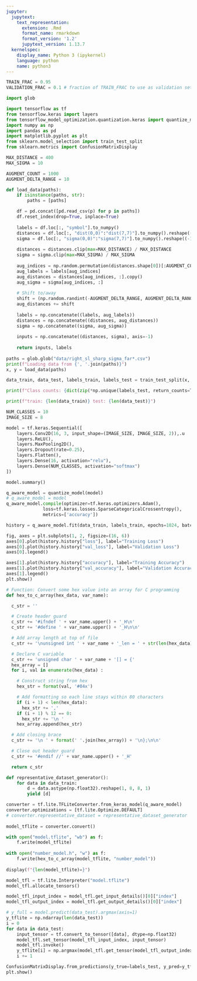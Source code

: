 ```yaml
---
jupyter:
  jupytext:
    text_representation:
      extension: .Rmd
      format_name: rmarkdown
      format_version: '1.2'
      jupytext_version: 1.13.7
  kernelspec:
    display_name: Python 3 (ipykernel)
    language: python
    name: python3
---
```


```python
TRAIN_FRAC = 0.95
VALIDATION_FRAC = 0.1 # fraction of TRAIN_FRAC to use as validation set when training
```

```python
import glob

import tensorflow as tf
from tensorflow.keras import layers
from tensorflow_model_optimization.quantization.keras import quantize_model
import numpy as np
import pandas as pd
import matplotlib.pyplot as plt
from sklearn.model_selection import train_test_split
from sklearn.metrics import ConfusionMatrixDisplay
```

```python
MAX_DISTANCE = 400
MAX_SIGMA = 10

AUGMENT_COUNT = 1000
AUGMENT_DELTA_RANGE = 10

def load_data(paths):
    if isinstance(paths, str):
        paths = [paths]

    df = pd.concat([pd.read_csv(p) for p in paths])
    df.reset_index(drop=True, inplace=True)
    
    labels = df.loc[:, "symbol"].to_numpy()
    distances = df.loc[:, "dist(0,0)":"dist(7,7)"].to_numpy().reshape((-1, 8, 8, 1))
    sigma = df.loc[:, "sigma(0,0)":"sigma(7,7)"].to_numpy().reshape((-1, 8, 8, 1))
    
    distances = distances.clip(max=MAX_DISTANCE) / MAX_DISTANCE
    sigma = sigma.clip(max=MAX_SIGMA) / MAX_SIGMA
    
    aug_indices = np.random.permutation(distances.shape[0])[:AUGMENT_COUNT]
    aug_labels = labels[aug_indices]
    aug_distances = distances[aug_indices, :].copy()
    aug_sigma = sigma[aug_indices, :]
    
    # Shift to/away
    shift = (np.random.randint(-AUGMENT_DELTA_RANGE, AUGMENT_DELTA_RANGE, size=aug_distances.shape[0]) / MAX_DISTANCE).repeat(64).reshape((-1, 8, 8, 1))
    aug_distances += shift
    
    labels = np.concatenate((labels, aug_labels))
    distances = np.concatenate((distances, aug_distances))
    sigma = np.concatenate((sigma, aug_sigma))
    
    inputs = np.concatenate((distances, sigma), axis=-1)
    
    return inputs, labels
    
paths = glob.glob("data/right_sl_sharp_sigma_far*.csv")
print(f"Loading data from {', '.join(paths)}")
x, y = load_data(paths)

data_train, data_test, labels_train, labels_test = train_test_split(x, y, train_size=TRAIN_FRAC, random_state=0)

print(f"Class counts: {dict(zip(*np.unique(labels_test, return_counts=True)))}")

print(f"train: {len(data_train)} test: {len(data_test)}")
```

```python
NUM_CLASSES = 10
IMAGE_SIZE = 8

model = tf.keras.Sequential([
    layers.Conv2D(16, 3, input_shape=(IMAGE_SIZE, IMAGE_SIZE, 2)),.u
    layers.ReLU(),
    layers.MaxPooling2D(),
    layers.Dropout(rate=0.25),
    layers.Flatten(),
    layers.Dense(16, activation="relu"),
    layers.Dense(NUM_CLASSES, activation="softmax")
])

model.summary()

q_aware_model = quantize_model(model)
# q_aware_model = model
q_aware_model.compile(optimizer=tf.keras.optimizers.Adam(),
              loss=tf.keras.losses.SparseCategoricalCrossentropy(),
              metrics=['accuracy'])

history = q_aware_model.fit(data_train, labels_train, epochs=1024, batch_size=16, validation_split=VALIDATION_FRAC, verbose=2)
```

```python
fig, axes = plt.subplots(1, 2, figsize=(16, 6))
axes[0].plot(history.history["loss"], label="Training Loss")
axes[0].plot(history.history["val_loss"], label="Validation Loss")
axes[0].legend()

axes[1].plot(history.history["accuracy"], label="Training Accuracy")
axes[1].plot(history.history["val_accuracy"], label="Validation Accuracy")
axes[1].legend()
plt.show()
```

```python
# Function: Convert some hex value into an array for C programming
def hex_to_c_array(hex_data, var_name):

  c_str = ''

  # Create header guard
  c_str += '#ifndef ' + var_name.upper() + '_H\n'
  c_str += '#define ' + var_name.upper() + '_H\n\n'

  # Add array length at top of file
  c_str += '\nunsigned int ' + var_name + '_len = ' + str(len(hex_data)) + ';\n'

  # Declare C variable
  c_str += 'unsigned char ' + var_name + '[] = {'
  hex_array = []
  for i, val in enumerate(hex_data) :

    # Construct string from hex
    hex_str = format(val, '#04x')

    # Add formatting so each line stays within 80 characters
    if (i + 1) < len(hex_data):
      hex_str += ','
    if (i + 1) % 12 == 0:
      hex_str += '\n '
    hex_array.append(hex_str)

  # Add closing brace
  c_str += '\n ' + format(' '.join(hex_array)) + '\n};\n\n'

  # Close out header guard
  c_str += '#endif //' + var_name.upper() + '_H'

  return c_str

def representative_dataset_generator():
    for data in data_train:
        d = data.astype(np.float32).reshape(1, 8, 8, 1)
        yield [d]

converter = tf.lite.TFLiteConverter.from_keras_model(q_aware_model)
converter.optimizations = [tf.lite.Optimize.DEFAULT]
# converter.representative_dataset = representative_dataset_generator
                           
model_tflite = converter.convert()

with open("model.tflite", "wb") as f:
    f.write(model_tflite)
                           
with open("number_model.h", "w") as f:
    f.write(hex_to_c_array(model_tflite, "number_model"))
    
display(f"{len(model_tflite)=}")
```

```python
model_tfl = tf.lite.Interpreter("model.tflite")
model_tfl.allocate_tensors()

model_tfl_input_index = model_tfl.get_input_details()[0]["index"]
model_tfl_output_index = model_tfl.get_output_details()[0]["index"]

# y_full = model.predict(data_test).argmax(axis=1)
y_tflite = np.ndarray(len(data_test))
i = 0
for data in data_test:
    input_tensor = tf.convert_to_tensor([data], dtype=np.float32)
    model_tfl.set_tensor(model_tfl_input_index, input_tensor)
    model_tfl.invoke()
    y_tflite[i] = np.argmax(model_tfl.get_tensor(model_tfl_output_index))
    i += 1

ConfusionMatrixDisplay.from_predictions(y_true=labels_test, y_pred=y_tflite)
plt.show()
```
